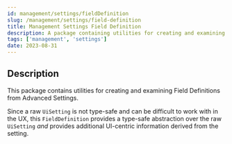```yaml
---
id: management/settings/fieldDefinition
slug: /management/settings/field-definition
title: Management Settings Field Definition
description: A package containing utilities for creating and examining Field Definitions from Advanced Settings.
tags: ['management', 'settings']
date: 2023-08-31
---
```


## Description

This package contains utilities for creating and examining Field Definitions from Advanced Settings.

Since a raw `UiSetting` is not type-safe and can be difficult to work with in the UX, this `FieldDefinition` provides a type-safe abstraction over the raw `UiSetting` _and_ provides additional UI-centric information derived from the setting.
